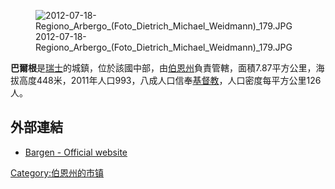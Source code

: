 [[Image:2012-07-18-Regiono_Arbergo_(Foto_Dietrich_Michael_Weidmann)_179.JPG|right]]

'''巴爾根'''是[[瑞士|瑞士]]的城鎮，位於該國中部，由[[伯恩州|伯恩州]]負責管轄，面積7.87平方公里，海拔高度448米，2011年人口993，八成人口信奉[[基督教|基督教]]，人口密度每平方公里126人。

==外部連結==
* [http://www.bargen-be.ch/ Bargen - Official website] {{Wayback|url=http://www.bargen-be.ch/ |date=20210117205927 }} {{de icon}}

{{Switzerland-geo-stub}}
[[Category:伯恩州的市镇|Category:伯恩州的市镇]]